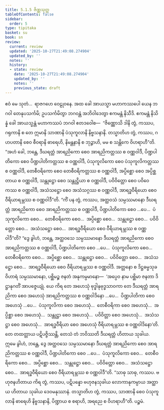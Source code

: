 ```yaml
---
title: 5.1.5 ဇိဏ္ဏသုတ္တ
tableOfContents: false
sidebar:
  order: 5
type: tipitaka
basket: su
book: sn
review:
  current: review
  updated: '2025-10-27T21:49:08.274904'
  updated_by: ''
  notes: ''
  history:
  - state: review
    date: '2025-10-27T21:49:08.274904'
    updated_by: ''
    notes: ''
    previous_state: draft
---
```



<ReviewStatus review={frontmatter.review} showDetails={true} />

<HypothesisAnnotation frontmatter={frontmatter} />

<DynamicBreadcrumb />

<Division number="148" book="sn" e="ch" v="18" p="301">

<Paragraph number="925" book="sn">
ဧဝံ မေ သုတံ…  ရာဇဂဟေ ဝေဠုဝနေ. အထ ခေါ အာယသ္မာ မဟာကဿပေါ ယေန ဘဂဝါ တေနုပသင်္ကမိ; ဥပသင်္ကမိတွာ ဘဂဝန္တံ အဘိဝါဒေတွာ ဧကမန္တံ နိသီဒိ. ဧကမန္တံ နိသိန္နံ ခေါ အာယသ္မန္တံ မဟာကဿပံ ဘဂဝါ ဧတဒဝေါစ—  “ဇိဏ္ဏောသိ ဒါနိ တွံ, ကဿပ, ဂရုကာနိ စ တေ ဣမာနိ သာဏာနိ ပံသုကူလာနိ နိဗ္ဗသနာနိ. တသ္မာတိဟ တွံ, ကဿပ, ဂဟပတာနိ စေဝ စီဝရာနိ ဓာရေဟိ, နိမန္တနာနိ စ ဘုဉ္ဇာဟိ, မမ စ သန္တိကေ ဝိဟရာဟီ”တိ.
</Paragraph>

<Paragraph number="926" book="sn">
“အဟံ ခေါ, ဘန္တေ, ဒီဃရတ္တံ အာရညိကော စေဝ အာရညိကတ္တဿ စ ဝဏ္ဏဝါဒီ, ပိဏ္ဍပါတိကော စေဝ ပိဏ္ဍပါတိကတ္တဿ စ ဝဏ္ဏဝါဒီ, ပံသုကူလိကော စေဝ ပံသုကူလိကတ္တဿ စ ဝဏ္ဏဝါဒီ, တေစီဝရိကော စေဝ တေစီဝရိကတ္တဿ စ ဝဏ္ဏဝါဒီ, အပ္ပိစ္ဆော စေဝ အပ္ပိစ္ဆတာယ စ ဝဏ္ဏဝါဒီ, သန္တုဋ္ဌော စေဝ သန္တုဋ္ဌိယာ စ ဝဏ္ဏဝါဒီ, ပဝိဝိတ္တော စေဝ ပဝိဝေကဿ စ ဝဏ္ဏဝါဒီ, အသံသဋ္ဌော စေဝ အသံသဂ္ဂဿ စ ဝဏ္ဏဝါဒီ, အာရဒ္ဓဝီရိယော စေဝ ဝီရိယာရမ္ဘဿ စ ဝဏ္ဏဝါဒီ”တိ.
</Paragraph>

<Paragraph number="927" book="sn">
“ကိံ ပန တွံ, ကဿပ, အတ္ထဝသံ သမ္ပဿမာနော ဒီဃရတ္တံ အာရညိကော စေဝ အာရညိကတ္တဿ စ ဝဏ္ဏဝါဒီ, ပိဏ္ဍပါတိကော စေဝ …ပေ…  ပံသုကူလိကော စေဝ…  တေစီဝရိကော စေဝ…  အပ္ပိစ္ဆော စေဝ…  သန္တုဋ္ဌော စေဝ…  ပဝိဝိတ္တော စေဝ…  အသံသဋ္ဌော စေဝ…  အာရဒ္ဓဝီရိယော စေဝ ဝီရိယာရမ္ဘဿ စ ဝဏ္ဏဝါဒီ”တိ?
</Paragraph>

<Paragraph number="928" book="sn">
“ဒွေ ခွါဟံ, ဘန္တေ, အတ္ထဝသေ သမ္ပဿမာနော ဒီဃရတ္တံ အာရညိကော စေဝ အာရညိကတ္တဿ စ ဝဏ္ဏဝါဒီ, ပိဏ္ဍပါတိကော စေဝ …ပေ…  ပံသုကူလိကော စေဝ…  တေစီဝရိကော စေဝ…  အပ္ပိစ္ဆော စေဝ…  သန္တုဋ္ဌော စေဝ…  ပဝိဝိတ္တော စေဝ…  အသံသဋ္ဌော စေဝ…  အာရဒ္ဓဝီရိယော စေဝ ဝီရိယာရမ္ဘဿ စ ဝဏ္ဏဝါဒီ.
</Paragraph>

<Paragraph number="929" book="sn">
အတ္တနော စ ဒိဋ္ဌဓမ္မသုခဝိဟာရံ သမ္ပဿမာနော, ပစ္ဆိမဉ္စ ဇနတံ အနုကမ္ပမာနော—  ‘အပ္ပေဝ နာမ ပစ္ဆိမာ ဇနတာ ဒိဋ္ဌာနုဂတိံ အာပဇ္ဇေယျုံ. ယေ ကိရ တေ အဟေသုံ ဗုဒ္ဓါနုဗုဒ္ဓသာဝကာ တေ ဒီဃရတ္တံ အာရညိကာ စေဝ အဟေသုံ အာရညိကတ္တဿ စ ဝဏ္ဏဝါဒိနော …ပေ…  ပိဏ္ဍပါတိကာ စေဝ အဟေသုံ …ပေ…  ပံသုကူလိကာ စေဝ အဟေသုံ…  တေစီဝရိကာ စေဝ အဟေသုံ…  အပ္ပိစ္ဆာ စေဝ အဟေသုံ…  သန္တုဋ္ဌာ စေဝ အဟေသုံ…  ပဝိဝိတ္တာ စေဝ အဟေသုံ…  အသံသဋ္ဌာ စေဝ အဟေသုံ…  အာရဒ္ဓဝီရိယာ စေဝ အဟေသုံ ဝီရိယာရမ္ဘဿ စ ဝဏ္ဏဝါဒိနော’တိ. တေ တထတ္တာယ ပဋိပဇ္ဇိဿန္တိ, တေသံ တံ ဘဝိဿတိ ဒီဃရတ္တံ ဟိတာယ သုခါယ.
</Paragraph>

<Paragraph number="930" book="sn">
ဣမေ ခွါဟံ, ဘန္တေ, ဒွေ အတ္ထဝသေ သမ္ပဿမာနော ဒီဃရတ္တံ အာရညိကော စေဝ အာရညိကတ္တဿ စ ဝဏ္ဏဝါဒီ, ပိဏ္ဍပါတိကော စေဝ …ပေ…  ပံသုကူလိကော စေဝ…  တေစီဝရိကော စေဝ…  အပ္ပိစ္ဆော စေဝ…  သန္တုဋ္ဌော စေဝ…  ပဝိဝိတ္တော စေဝ…  အသံသဋ္ဌော စေဝ…  အာရဒ္ဓဝီရိယော စေဝ ဝီရိယာရမ္ဘဿ စ ဝဏ္ဏဝါဒီ”တိ.
</Paragraph>

<Paragraph number="931" book="sn">
“သာဓု သာဓု, ကဿပ. ဗဟုဇနဟိတာယ ကိရ တွံ, ကဿပ, ပဋိပန္နော ဗဟုဇနသုခါယ လောကာနုကမ္ပာယ အတ္ထာယ ဟိတာယ သုခါယ ဒေဝမနုဿာနံ. တသ္မာတိဟ တွံ, ကဿပ, သာဏာနိ စေဝ ပံသုကူလာနိ ဓာရေဟိ နိဗ္ဗသနာနိ, ပိဏ္ဍာယ စ စရာဟိ, အရညေ စ ဝိဟရာဟီ”တိ.

</Paragraph>
</Division>

<Paragraph number="932" type="center" book="sn">
ပဉ္စမံ.
</Paragraph>